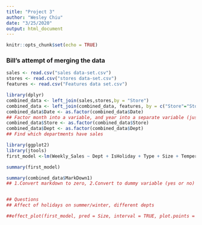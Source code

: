 ```yaml
---
title: "Project 3"
author: "Wesley Chiu"
date: "3/25/2020"
output: html_document
---
```


```r
knitr::opts_chunk$set(echo = TRUE)
```

### Bill's attempt of merging the data
```r
sales <- read.csv("sales data-set.csv")
stores <- read.csv("stores data-set.csv")
features <- read.csv("Features data set.csv")

library(dplyr)
combined_data <- left_join(sales,stores,by = "Store")
combined_data <- left_join(combined_data, features, by = c("Store"="Store", "Date"="Date", "IsHoliday"="IsHoliday"))
combined_data$Date <- as.factor(combined_data$Date)
## Factor month into a variable, and year into a separate variable (just the two years)
combined_data$Store <- as.factor(combined_data$Store)
combined_data$Dept <- as.factor(combined_data$Dept)
## Find which departments have sales

```


```r
library(ggplot2)
library(jtools)
first_model <-lm(Weekly_Sales ~ Dept + IsHoliday + Type + Size + Temperature + Fuel_Price + CPI + Unemployment, combined_data)

summary(first_model)

summary(combined_data$MarkDown1)
## 1.Convert markdown to zero, 2.Convert to dummy variable (yes or no)


## Questions
## Affect of holidays on summer/winter, different depts

##effect_plot(first_model, pred = Size, interval = TRUE, plot.points = TRUE)
```

